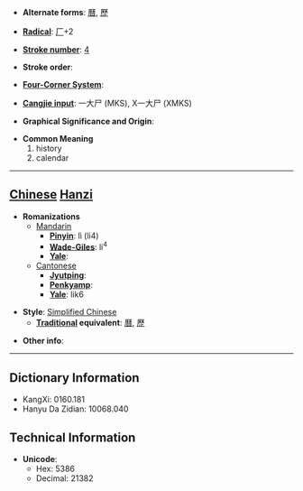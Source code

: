 * '''Alternate forms''': [[曆]], [[歷]]

* '''[[Wiktionary:Chinese radical index| Radical]]''': [[Wiktionary:Chinese radical index 厂|厂]]+2

* '''[[Wiktionary:Chinese total strokes index|Stroke number]]''': [[Wiktionary:Chinese total strokes index 4|4]]

* '''Stroke order''': 

* '''[[Wiktionary:Chinese four corner index|Four-Corner System]]''': 

* '''[[Wiktionary:Chinese Cangjie index|Cangjie input]]''': 一大尸 (MKS), X一大尸 (XMKS)

* '''Graphical Significance and Origin''': 

* '''Common Meaning'''
*#history
*# calendar


----

== [[Chinese]] [[Hanzi]] ==

* '''Romanizations'''
** [[Mandarin]]
*** '''[[Pinyin]]''': lì (li4)
*** '''[[Wade-Giles]]''': li<sup>4</sup>
*** '''[[Yale]]''': 
**[[Cantonese]]
***'''[[Jyutping]]''':
***'''[[Penkyamp]]''': 
***'''[[Yale]]''': lik6

* '''Style''': [[Simplified Chinese]] 
** '''[[Traditional Chinese|Traditional]] equivalent''': [[曆]], [[歷]]

* '''Other info''': 

----

== Dictionary Information ==

* KangXi: 0160.181
* Hanyu Da Zidian: 10068.040

== Technical Information ==

* '''Unicode''':
** Hex: 5386
** Decimal: 21382